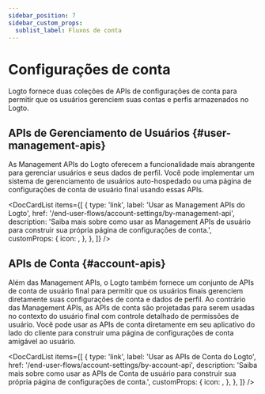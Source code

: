 ```yaml
---
sidebar_position: 7
sidebar_custom_props:
  sublist_label: Fluxos de conta
---
```



# Configurações de conta

Logto fornece duas coleções de APIs de configurações de conta para permitir que os usuários gerenciem suas contas e perfis armazenados no Logto.

## APIs de Gerenciamento de Usuários \{#user-management-apis}

As Management APIs do Logto oferecem a funcionalidade mais abrangente para gerenciar usuários e seus dados de perfil. Você pode implementar um sistema de gerenciamento de usuários auto-hospedado ou uma página de configurações de conta de usuário final usando essas APIs.

<DocCardList
  items={[
    {
      type: 'link',
      label: 'Usar as Management APIs do Logto',
      href: '/end-user-flows/account-settings/by-management-api',
      description:
        'Saiba mais sobre como usar as Management APIs de usuário para construir sua própria página de configurações de conta.',
      customProps: {
        icon: <GearIcon />,
      },
    },
  ]}
/>

## APIs de Conta \{#account-apis}

Além das Management APIs, o Logto também fornece um conjunto de APIs de conta de usuário final para permitir que os usuários finais gerenciem diretamente suas configurações de conta e dados de perfil. Ao contrário das Management APIs, as APIs de conta são projetadas para serem usadas no contexto do usuário final com controle detalhado de permissões de usuário. Você pode usar as APIs de conta diretamente em seu aplicativo do lado do cliente para construir uma página de configurações de conta amigável ao usuário.

<DocCardList
  items={[
    {
      type: 'link',
      label: 'Usar as APIs de Conta do Logto',
      href: '/end-user-flows/account-settings/by-account-api',
      description:
        'Saiba mais sobre como usar as APIs de Conta de usuário para construir sua própria página de configurações de conta.',
      customProps: {
        icon: <GearIcon />,
      },
    },
  ]}
/>
